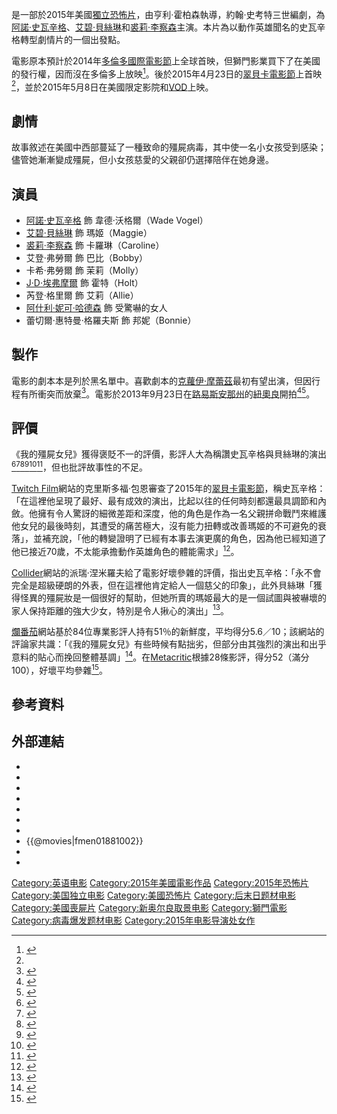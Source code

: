 {{noteTA
|G1=Show
|G2=Movie
|1=zh-cn:丧家之女; zh-hk:喪屍守護者; zh-tw:我的殭屍女兒;
}}
{{Infobox film
| name           = 我的殭屍女兒
| original_name  = {{lang|en|''Maggie''}}
| image          = Maggie Poster.jpg
| alt            = 
| caption        = 電影海報
| director       = 亨利·霍柏森
| producer       = {{plainlist|
* 柯林·貝茲
* 喬伊·圖法羅
* 馬修·貝爾
* 特雷弗·考夫曼
* [[阿諾·史瓦辛格|阿諾·史瓦辛格]]
}}
| writer         = 約翰·史考特三世
| starring       = {{plainlist|
* 阿諾·史瓦辛格
* [[艾碧·貝絲琳|艾碧·貝絲琳]]
* [[裘莉·李察森|裘莉·李察森]]
}}
| music          =  大衛·溫高
| cinematography = [[盧卡斯·艾特林|盧卡斯·艾特林]]
| editing        = 珍·里索
| studio         = {{plainlist|
* [[磨刀石娛樂集團|磨刀石娛樂集團]]
* 金星電影公司
* 一線希望傳媒集團
* 地獄娛樂
* 蓮花娛樂
* 銀色膠捲
}}
| distributor    = {{plainlist|
* [[Roadside_Attractions|Roadside Attractions]]
* [[獅門影視公司|獅門影視公司]]
* 蓮花娛樂
* [[高先電影|高先電影]]
}}
| released       = {{Film date|2015|04|22|[[翠貝卡電影節|翠貝卡]]|2015|05|08|美國|2015|11|04|香港|ref1=<ref name="#1">{{cite web | title=Tribeca Film Festival Schedule | publisher=tribecafilm.com | url=https://tribecafilm.com/festival/schedule# | accessdate=2015-04-07 | archive-date=2012-01-26 | archive-url=https://web.archive.org/web/20120126031313/https://tribecafilm.com/festival/schedule | dead-url=yes }}</ref>|ref2=<ref>{{cite web | title=Maggie | publisher=ComingSoon.net | url=http://www.comingsoon.net/movie/maggie-2015 | accessdate=2015-03-25 | archive-date=2019-04-07 | archive-url=https://web.archive.org/web/20190407193338/https://www.comingsoon.net/movie/maggie-2015 | dead-url=no }}</ref>}}
| runtime        = 95分鐘
| country        = {{USA}}
| language       = 英語
| budget         = 140萬美元<ref>[http://www.the-numbers.com/movie/Maggie#tab=summary "Maggie (2015)"] {{Wayback|url=http://www.the-numbers.com/movie/Maggie#tab=summary |date=20190407211004 }}, [[The_Numbers_(網站)|The Numbers]]. Retrieved 2015-04-14.</ref>
| gross          = 139萬美元<ref name="BOM">{{cite web|url=http://www.boxofficemojo.com/movies/?page=main&id=maggie.htm|title=Maggie (2015)|work=[[Box_Office_Mojo|Box Office Mojo]]|accessdate=2015-05-11|archive-date=2018-10-06|archive-url=https://web.archive.org/web/20181006004502/https://www.boxofficemojo.com/movies/?page=main&id=maggie.htm|dead-url=no}}</ref>
| cn_name        = 丧家之女
| hk_name        = 喪屍守護者
| tw_name        = 我的殭屍女兒
}}
{{作品名稱|name=''Maggie''|hk=喪屍守護者|tw=我的殭屍女兒|cn=丧家之女}}是一部於2015年美國[[獨立電影|獨立]][[恐怖片|恐怖片]]，由亨利·霍柏森執導，約翰·史考特三世編劇，為[[阿諾·史瓦辛格|阿諾·史瓦辛格]]、[[艾碧·貝絲琳|艾碧·貝絲琳]]和[[裘莉·李察森|裘莉·李察森]]主演。本片為以動作英雄聞名的史瓦辛格轉型劇情片的一個出發點。

電影原本預計於2014年[[多倫多國際電影節|多倫多國際電影節]]上全球首映，但獅門影業買下了在美國的發行權，因而沒在多倫多上放映<ref>{{cite news|url=http://www.nola.com/movies/index.ssf/2014/08/arnold_schwarzeneggers_nola-sh.html|title=Arnold Schwarzenegger's NOLA-shot 'Maggie' lands distribution deal, plus more Hollywood South headlines|last=Scott|first=Mike|work=[[The_Times-Picayune|The Times-Picayune]]|date=2014-08-29|accessdate=2015-04-09|archive-date=2015-05-05|archive-url=https://web.archive.org/web/20150505093752/http://www.nola.com/movies/index.ssf/2014/08/arnold_schwarzeneggers_nola-sh.html|dead-url=no}}</ref>。後於2015年4月23日的[[翠貝卡電影節|翠貝卡電影節]]上首映<ref name="#1"/>，並於2015年5月8日在美國限定影院和[[隨選視訊|VOD]]上映。

== 劇情 ==
故事敘述在美國中西部蔓延了一種致命的殭屍病毒，其中使一名小女孩受到感染；儘管她漸漸變成殭屍，但小女孩慈愛的父親卻仍選擇陪伴在她身邊。

== 演員 ==
* [[阿諾·史瓦辛格|阿諾·史瓦辛格]] 飾 韋德·沃格爾（Wade Vogel）
* [[艾碧·貝絲琳|艾碧·貝絲琳]] 飾 瑪姬（Maggie）
* [[裘莉·李察森|裘莉·李察森]] 飾 卡羅琳（Caroline）
* 艾登·弗勞爾 飾 巴比（Bobby）
* 卡希·弗勞爾 飾 茉莉（Molly）
* [[J·D·埃弗摩爾|J·D·埃弗摩爾]] 飾 霍特（Holt）
* 芮登·格里爾 飾 艾莉（Allie）
* [[阿什利·妮可·哈德森|阿什利·妮可·哈德森]] 飾 受驚嚇的女人
* 蕾切爾·惠特曼·格羅夫斯 飾 邦妮（Bonnie）

== 製作 ==
電影的劇本本是列於黑名單中。喜歡劇本的[[克蘿伊·摩蕾茲|克蘿伊·摩蕾茲]]最初有望出演，但因行程有所衝突而放棄<ref>{{cite web|url=http://variety.com/2013/film/news/arnold-schwarzenegger-boarding-zombie-project-maggie-exclusive-1200500610/|title=Arnold Schwarzenegger Boarding Zombie Project ‘Maggie’ (EXCLUSIVE)|last=McNary|first=Dave|work=[[Variety_(magazine)|Variety]]|date=2013-06-21|accessdate=2015-04-09|archive-date=2020-12-05|archive-url=https://web.archive.org/web/20201205184005/https://variety.com/2013/film/news/arnold-schwarzenegger-boarding-zombie-project-maggie-exclusive-1200500610/|dead-url=no}}</ref>。電影於2013年9月23日在[[路易斯安那州|路易斯安那州]]的[[紐奧良|紐奧良]]開拍<ref>{{cite twitter|number=382194160628793345|user=Schwarzenegger|author=Schwarzenegger, Arnold|date=2013-09-23|accessdate=2015-04-09|title=Really excited to start shooting Maggie today with our director @henryhobson and my fantastic co-star, @yoabbaabba.}}</ref><ref>{{cite news|url=http://www.nola.com/movies/index.ssf/2013/10/arnold_schwarzenegger_abigail.html|title=Arnold Schwarzenegger, Abigail Breslin joined by Joely Richardson in NOLA-shot 'Maggie'|last=Scott|first=Mike|work=[[The_Times-Picayune|The Times-Picayune]]|date=2013-10-03|accessdate=2015-04-09|archive-date=2017-07-29|archive-url=https://web.archive.org/web/20170729214327/http://www.nola.com/movies/index.ssf/2013/10/arnold_schwarzenegger_abigail.html|dead-url=no}}</ref>。

== 評價 ==
《我的殭屍女兒》獲得褒貶不一的評價，影評人大為稱讚史瓦辛格與貝絲琳的演出<ref>{{cite news|url=http://www.forbes.com/sites/markhughes/2015/04/23/review-maggie-deconstructs-zombie-films-schwarzenegger-and-breslin-shine/|title=Review - 'Maggie' Deconstructs Zombie Films, Schwarzenegger And Breslin Shine|last=Hughes|first=Mark|work=[[Forbes|Forbes]]|date=2015-04-23|accessdate=2015-04-28|archive-date=2021-02-27|archive-url=https://web.archive.org/web/20210227024517/https://www.forbes.com/sites/markhughes/2015/04/23/review-maggie-deconstructs-zombie-films-schwarzenegger-and-breslin-shine/|dead-url=no}}</ref><ref>{{cite news|url=http://variety.com/2015/film/festivals/maggie-review-arnold-schwarzenegger-abigail-breslin-1201477855/|title=Tribeca Film Review: ‘Maggie’|last=Lodge|first=Guy|work=[[Variety_(magazine)|Variety (magazine)]]|date=2015-04-23|accessdate=2015-04-28|archive-date=2020-09-25|archive-url=https://web.archive.org/web/20200925132151/https://variety.com/2015/film/festivals/maggie-review-arnold-schwarzenegger-abigail-breslin-1201477855/|dead-url=no}}</ref><ref>{{cite news|url=http://blogs.indiewire.com/theplaylist/tribeca-review-arnold-schwarzeneggers-zombie-movie-maggie-20150423|title=Tribeca Review: Arnold Schwarzenegger's Zombie Movie 'Maggie'|last=Jagernauth|first=Kevin|work=[[Indiewire|Indiewire]]|date=2015-04-23|accessdate=2015-04-28|archive-url=https://web.archive.org/web/20150425222846/http://blogs.indiewire.com/theplaylist/tribeca-review-arnold-schwarzeneggers-zombie-movie-maggie-20150423|archive-date=2015-04-25|dead-url=yes}}</ref><ref>{{cite news|url=http://spinoff.comicbookresources.com/2015/04/24/tribeca-review-schwarzeneggers-maggie-isnt-the-zombie-movie-you-expect/|title=Tribeca Review: Schwarzenegger’s ‘Maggie’ Isn’t the Zombie Movie You Expect|last=Puchko|first=Kristy|work=[[Comic_Book_Resources|Comic Book Resources]]|date=2015-04-24|accessdate=2015-04-28|archive-date=2016-04-22|archive-url=https://web.archive.org/web/20160422041644/http://spinoff.comicbookresources.com/2015/04/24/tribeca-review-schwarzeneggers-maggie-isnt-the-zombie-movie-you-expect/|dead-url=no}}</ref><ref>{{cite news|url=http://www.themarysue.com/maggie-movie-review/|title=Review: Maggie Is an Imperfect But Enjoyable Zombie Drama|last=Van Winkle|first=Dan|work=themarysue.com|date=2015-04-24|accessdate=2015-04-28|archive-date=2019-04-24|archive-url=https://web.archive.org/web/20190424002340/https://www.themarysue.com/maggie-movie-review/|dead-url=no}}</ref><ref>{{cite news|url=http://www.slashfilm.com/arnold-schwwarzenegger-maggie-review-tri/|title=Arnold Schwarzenegger’s Dramatic Chops Go to Waste in ‘Maggie’ [Tribeca Review]|last=Han|first=Angie|work=[[我的殭屍女兒/Film|我的殭屍女兒//Film]]|date=2015-04-24|accessdate=2015-04-28|archive-date=2020-11-25|archive-url=https://web.archive.org/web/20201125221602/https://www.slashfilm.com/arnold-schwwarzenegger-maggie-review-tri/|dead-url=no}}</ref>，但也批評故事性的不足。

[[Twitch_Film|Twitch Film]]網站的克里斯多福·包恩審查了2015年的[[翠貝卡電影節|翠貝卡電影節]]，稱史瓦辛格：「在這裡他呈現了最好、最有成效的演出，比起以往的任何時刻都還最具調節和內斂。他擁有令人驚訝的細微差距和深度，他的角色是作為一名父親拼命戰鬥來維護他女兒的最後時刻，其遭受的痛苦極大，沒有能力扭轉或改善瑪姬的不可避免的衰落」，並補充說，「他的轉變證明了已經有本事去演更廣的角色，因為他已經知道了他已接近70歲，不太能承擔動作英雄角色的體能需求」<ref>{{cite news|url=http://twitchfilm.com/2015/04/tribeca-2015-review-maggie-an-elegant-zombie-melodrama.html|title=Tribeca 2015 Review: MAGGIE, An Elegant Zombie Melodrama|last=Bourne|first=Christopher|work=[[Twitch_Film|Twitch Film]]|date=2015-04-24|accessdate=2015-04-28|deadurl=yes|archiveurl=https://web.archive.org/web/20150427144526/http://twitchfilm.com/2015/04/tribeca-2015-review-maggie-an-elegant-zombie-melodrama.html|archivedate=2015-04-27}}</ref>。

[[Collider_(網站)|Collider]]網站的派瑞·涅米羅夫給了電影好壞參雜的評價，指出史瓦辛格：「永不會完全是超級硬朗的外表，但在這裡他肯定給人一個慈父的印象」，此外貝絲琳「獲得怪異的殭屍妝是一個很好的幫助，但她所賣的瑪姬最大的是一個試圖與被嚇壞的家人保持距離的強大少女，特別是令人揪心的演出」<ref>{{cite news|url=http://collider.com/maggie-review-arnold-schwarzenegger-abigail-breslin/|title=MAGGIE Review: Tribeca 2015|last=Nemiroff|first=Perri|work=[[Collider.com|Collider.com]]|date=2015-04-24|accessdate=2015-04-28|archive-date=2015-04-28|archive-url=https://web.archive.org/web/20150428013359/http://collider.com/maggie-review-arnold-schwarzenegger-abigail-breslin/|dead-url=no}}</ref>。

[[爛番茄|爛番茄]]網站基於84位專業影評人持有51％的新鮮度，平均得分5.6／10；該網站的評論家共識：「《我的殭屍女兒》有些時候有點拙劣，但部分由其強烈的演出和出乎意料的貼心而挽回整體基調」<ref>{{cite web |url=http://www.rottentomatoes.com/m/maggie_2015/ |title=Maggie |publisher=Rotten Tomatoes |accessdate=2015-05-05 |archive-date=2021-03-19 |archive-url=https://web.archive.org/web/20210319071035/https://www.rottentomatoes.com/m/maggie_2015 |dead-url=no }}</ref>。在[[Metacritic|Metacritic]]根據28條影評，得分52（滿分100），好壞平均參雜<ref>{{cite web|url=http://www.metacritic.com/movie/maggie|title=Maggie|work=[[Metacritic|Metacritic]]|publisher=[[CBS_Interactive|CBS Interactive]]|accessdate=month 05, 2015|archive-date=2020-04-01|archive-url=https://web.archive.org/web/20200401073312/https://www.metacritic.com/movie/maggie|dead-url=no}}</ref>。

== 參考資料 ==
{{reflist}}

== 外部連結 ==
* {{official website|http://maggiethefilm.com/}}
* {{IMDb title|1881002}}
* {{rotten-tomatoes|maggie_2015}}
* {{metacritic film|maggie}}
* {{Amg movie|583915}}
* {{mojo title|maggie}}
* {{yahoomovie id|id=5763}}
* {{@movies|fmen01881002}}
* {{mtime|168341}}
* {{douban}}

{{阿諾·史瓦辛格}}
{{DEFAULTSORT:Maggie (film)}}
[[Category:英语电影|Category:英语电影]]
[[Category:2015年美國電影作品|Category:2015年美國電影作品]]
[[Category:2015年恐怖片|Category:2015年恐怖片]]
[[Category:美国独立电影|Category:美国独立电影]]
[[Category:美國恐怖片|Category:美國恐怖片]]
[[Category:后末日题材电影|Category:后末日题材电影]]
[[Category:美國喪屍片|Category:美國喪屍片]]
[[Category:新奥尔良取景电影|Category:新奥尔良取景电影]]
[[Category:獅門電影|Category:獅門電影]]
[[Category:病毒爆发题材电影|Category:病毒爆发题材电影]]
[[Category:2015年电影导演处女作|Category:2015年电影导演处女作]]